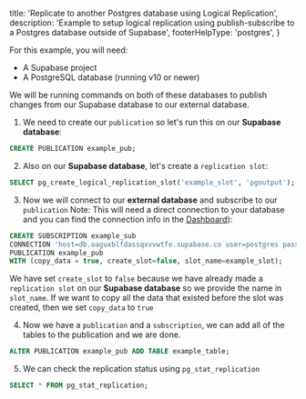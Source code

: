 
  title: 'Replicate to another Postgres database using Logical Replication',
  description: 'Example to setup logical replication using publish-subscribe to a Postgres database outside of Supabase',
  footerHelpType: 'postgres',
}

For this example, you will need:
- A Supabase project
- A PostgreSQL database (running v10 or newer)

We will be running commands on both of these databases to publish changes from our Supabase database to our external database.

1. We need to create our `publication` so let's run this on our **Supabase database**:

```sql
CREATE PUBLICATION example_pub;
```

2. Also on our **Supabase database**, let's create a `replication slot`:

```sql
SELECT pg_create_logical_replication_slot('example_slot', 'pgoutput');
```

3. Now we will connect to our **external database** and subscribe to our `publication` Note: This will need a direct connection to your database and you can find the connection info in the [Dashboard](https://supabase.com/dashboard/project/_/settings/database)):

```sql
CREATE SUBSCRIPTION example_sub
CONNECTION 'host=db.oaguxblfdassqxvvwtfe.supabase.co user=postgres password=YOUR_PASS dbname=postgres'
PUBLICATION example_pub
WITH (copy_data = true, create_slot=false, slot_name=example_slot);
```

<Admonition type="info">

We have set `create_slot` to `false` because we have already made a `replication slot` on our **Supabase database** so we provide the name in `slot_name`. 
If we want to copy all the data that existed before the slot was created, then we set `copy_data` to `true`

</Admonition>

4. Now we have a `publication` and a `subscription`, we can add all of the tables to the publication and we are done.

```sql
ALTER PUBLICATION example_pub ADD TABLE example_table;
```

5. We can check the replication status using `pg_stat_replication`

```sql
SELECT * FROM pg_stat_replication;
```


